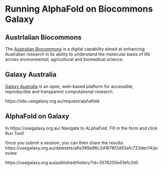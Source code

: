 # Running AlphaFold on Biocommons Galaxy

## Austrlalian Biocommons

The [Australian Biocommons](https://www.biocommons.org.au/) is a digital capability aimed at enhancing Australian research in its ability to understand the molecular basis of life across environmental, agricultural and biomedical science.

## Galaxy Australia
[Galaxy Australia](https://usegalaxy.org.au/login/start?redirect=None) is an open, web-based platform for accessible, reproducible and transparent computational research.

https://site.usegalaxy.org.au/request/alphafold

## AlphaFold on Galaxy
In https://usegalaxy.org.au/ Navigate to ALphaFold.
Fill in the form and click Run Tool!

Once you submit a session, you can then share the results:
https://usegalaxy.org.au/datasets/a6e389a98c2d1678f2d92efc723dec14/preview

https://usegalaxy.org.au/published/history?id=3576200e51efc2d0
